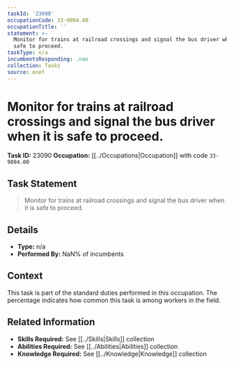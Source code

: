 ```yaml
---
taskId: '23090'
occupationCode: 33-9094.00
occupationTitle: ''
statement: >-
  Monitor for trains at railroad crossings and signal the bus driver when it is
  safe to proceed.
taskType: n/a
incumbentsResponding: .nan
collection: Tasks
source: onet
---
```

# Monitor for trains at railroad crossings and signal the bus driver when it is safe to proceed.

**Task ID:** 23090
**Occupation:** [[../Occupations|Occupation]] with code `33-9094.00`

## Task Statement

> Monitor for trains at railroad crossings and signal the bus driver when it is safe to proceed.

## Details

- **Type:** n/a
- **Performed By:** NaN% of incumbents

## Context

This task is part of the standard duties performed in this occupation. The percentage indicates how common this task is among workers in the field.

## Related Information

- **Skills Required:** See [[../Skills|Skills]] collection
- **Abilities Required:** See [[../Abilities|Abilities]] collection
- **Knowledge Required:** See [[../Knowledge|Knowledge]] collection
